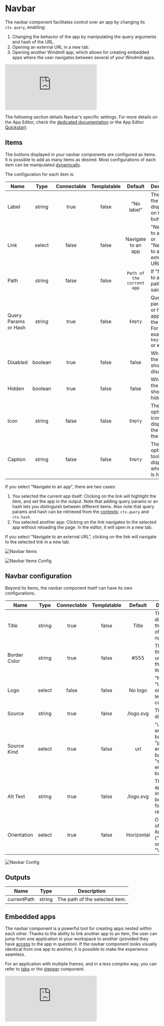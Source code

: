 
# Navbar

The navbar component facilitates control over an app by changing its `ctx.query`, enabling:
1. Changing the behavior of the app by manipulating the query arguments and hash of the URL.
2. Opening an external URL in a new tab.
3. Opening another Windmill app, which allows for creating embedded apps where the user navigates between several of your Windmill apps.

<iframe
	style={{ aspectRatio: '16/9' }}
	src="https://www.youtube.com/embed/-COM6XozpIc"
	title="Navbar component video"
	frameBorder="0"
	allow="accelerometer; autoplay; clipboard-write; encrypted-media; gyroscope; picture-in-picture; web-share"
	allowFullScreen
	className="border-2 rounded-lg object-cover w-full dark:border-gray-800"
></iframe>

<br/>

The following section details Navbar's specific settings. For more details on the App Editor, check the [dedicated documentation](../0_app_editor/index.mdx) or the App Editor [Quickstart](../../getting_started/7_apps_quickstart/index.mdx):

<div className="grid grid-cols-2 gap-6 mb-4">
	<DocCard
		color="orange"
		title="App Editor Documentation"
		description="The app editor is a low-code builder to create custom User Interfaces with a mix of drag-and-drop and code."
		href="/docs/apps/app_editor"
	/>
	<DocCard
		color="orange"
		title="Apps Quickstart"
		description="Learn how to build your first app in a matter of minutes."
		href="/docs/getting_started/apps_quickstart"
	/>
</div>

## Items

The buttons displayed in your navbar components are configured as items. It is possible to add as many items as desired. Most configurations of each item can be manipulated [dynamically](../2_connecting_components/index.mdx).

The configuration for each item is:

| Name        |  Type  | Connectable | Templatable |    Default    | Description                                 |
| ----------- | :----: | :---------: | :---------: | :-----------: | ------------------------------------------- |
| Label       | string |    true     |    false    | "No label" | The label of the item, displayed on the button.|
| Link | select |    false     |    false    | Navigate to an app  | "Navigate to an app" or  "Navigate to an external URL".|
| Path | string |    false     |    false    | `Path of the current app`  | If "Navigate to an app", path to the said app.|
| Query Params or Hash | string |    true     |    false    | `Empty`  | Query parameters or hash to append to the URL. For example, `?key=value` or `#hash`.|
| Disabled    |  boolean  |  true  |  false  |    false    | Whether the item should be disabled.   |
| Hidden    |  boolean  |  true  |  false  |    false    | Whether the item should be hidden.   |
| Icon       | string |    false     |    false    | `Empty` | The optional icon to display on the left of the item.|
| Caption       | string |    false     |    false    | `Empty` | The optional tooltip to display when item is hovered.|

If you select "Navigate to an app", there are two cases:
1. You selected the current app itself: Clicking on the link will highlight the item, and set the app in the output. Note that adding query params or an hash lets you distinguish between different items. Also note that query params and hash can be retrieved from the [contexts](../2_outputs.mdx#app-context): `ctx.query` and `ctx.hash`.
2. You selected another app: Clicking on the link navigates to the selected app without reloading the page. In the editor, it will open in a new tab.

If you select "Navigate to an external URL", clicking on the link will navigate to the selected link in a new tab.

![Navbar Items](../../assets/apps/4_app_component_library/navbaritems.png "Navbar Items")

![Navbar Items Config](../../assets/apps/4_app_component_library/navbaritems_config.png "Navbar Items Config")

## Navbar configuration

Beyond its items, the navbar component itself can have its own configurations.

| Name        |  Type  | Connectable | Templatable |    Default    | Description                                 |
| ----------- | :----: | :---------: | :---------: | :-----------: | ------------------------------------------- |
| Title       | string |    true     |    false    | Title | The title to display on the top left of the navbar. |
| Border Color| string |    true     |    false    | #555 | The color of the underline of the selected item.     |
| Logo | select |    false     |    false    | No logo  | "No logo" or "Use logo" on the top left of the component.|
| Source |  string  | true | false  | /logo.svg | The logo to display.   |
| Source Kind | select |    true     |    false    | url  | "url" / "png encoded as base64" / "jpeg encoded as base64" / "svg encoded as base64"|
| Alt Text |  string  | true | false  | /logo.svg | This text will appear if the image can't be loaded for any reason.   |
| Orientation | select |    true     |    false    | Horizontal  | Orientation of list of items ("Horizontal" or "Vertical").|

![Navbar Config](../../assets/apps/4_app_component_library/navbar_config.png "Navbar Config")

## Outputs

| Name   |  Type  | Description        |
| ------ | :----: | ------------------ |
| currentPath | string | The path of the selected item. |

## Embedded apps

The navbar component is a powerful tool for creating apps nested within each other. Thanks to the ability to link another app to an item, the user can jump from one application in your workspace to another (provided they have [access](../../core_concepts/16_roles_and_permissions/index.mdx) to the app in question). If the navbar component looks visually identical from one app to another, it is possible to make the experience seamless.

For an application with multiple frames, and in a less complex way, you can refer to [tabs](./tabs.mdx) or the [stepper](./stepper.mdx) component.

<iframe
	style={{ aspectRatio: '16/9' }}
	src="https://www.youtube.com/embed/9cdqYYhWtyo"
	title="Embedding apps video"
	frameBorder="0"
	allow="accelerometer; autoplay; clipboard-write; encrypted-media; gyroscope; picture-in-picture; web-share"
	allowFullScreen
	className="border-2 rounded-lg object-cover w-full dark:border-gray-800"
></iframe>